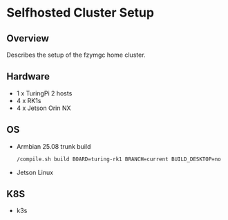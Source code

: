 # Selfhosted Cluster Setup

## Overview

Describes the setup of the fzymgc home cluster.

## Hardware

* 1 x TuringPi 2 hosts
* 4 x RK1s
* 4 x Jetson Orin NX

## OS

* Armbian 25.08 trunk build
  ```bash
  /compile.sh build BOARD=turing-rk1 BRANCH=current BUILD_DESKTOP=no BUILD_MINIMAL=no RELEASE=noble NETWORKING_STACK=systemd-networkd EXPERT=yes
  ```
* Jetson Linux

## K8S

* k3s

